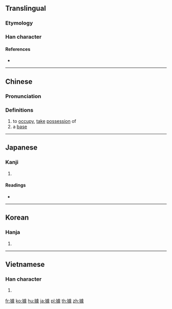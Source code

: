 {{also|拠|据}}
==Translingual==
{{Han simplified forms|據|拠|据}}

===Etymology===
{{Han compound|手|豦|c1=s|c2=p|t1=hand|ls=psc}}

===Han character===
{{Han char|rn=64|rad=手|as=13|sn=16|four=51032|canj=QYPO|ids=⿰扌豦}}

====References====
* {{Han ref|kx=0459.120|dkj=12839|dj=0808.090|hdz=31967.150|uh=64DA|ud=25818|bh=BEDA|bd=48858}}

----

==Chinese==
{{zh-forms|s=据}}

===Pronunciation===
{{zh-pron
|m=jù
|c=geoi3
|h=pfs=kí
|md=
|mn=kì/kù
|w=
|mc=y
|oc=y
|cat=v,n
}}

===Definitions===
{{zh-hanzi}}

# to [[occupy]], [[take]] [[possession]] of
# a [[base]]

----

==Japanese==

===Kanji===
{{ja-kanji|grade=|rs=手13|style=ky|shin=拠}}

# {{defn|lang=ja|sort=手13}}

====Readings====
* {{ja-readings|on=[[きょ]] (kyo), [[こ]] (ko), [[けき]] (keki)|kun=[[よる]] (yoru), [[あかし]] (akashi), [[ひく]] (hiku)}}

----

==Korean==

===Hanja===
{{ko-hanja|hangeul=거|eumhun=|rv=geo|mr=kŏ|y=ke}}

# {{defn|lang=ko|sort=手13}}

----

==Vietnamese==

===Han character===
{{vi-hantu|[[cớ]], [[cứ]]|rs=手13}}

# {{defn|lang=vi|sort=手13}}

[[fr:據]]
[[ko:據]]
[[hu:據]]
[[ja:據]]
[[pl:據]]
[[th:據]]
[[zh:據]]